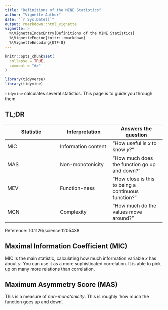 ```yaml
---
title: "Definitions of the MINE Statistics"
author: "Vignette Author"
date: "`r Sys.Date()`"
output: rmarkdown::html_vignette
vignette: >
  %\VignetteIndexEntry{Definitions of the MINE Statistics}
  %\VignetteEngine{knitr::rmarkdown}
  %\VignetteEncoding{UTF-8}
---
```


```r
knitr::opts_chunk$set(
  collapse = TRUE,
  comment = "#>"
)
```

```r
library(tidyverse)
library(tidymine)
```

`tidymine` calculates several statistics. This page is to guide you through them.

## TL;DR

Statistic | Interpretation | Answers the question
--- | --- | ---
MIC | Information content | "How useful is $x$ to know $y$?"
MAS | Non-monotonicity | "How much does the function go up and down?"
MEV | Function-ness | "How close is this to being a continuous function?"
MCN | Complexity | "How much do the values move around?"

Reference: 10.1126/science.1205438

## Maximal Information Coefficient (MIC)

MIC is the main statistic, calculating how much information variable $x$ has about $y$. You can use it as a more sophisticated correlation. It is able to pick up on many more relations than correlation.


## Maximum Asymmetry Score (MAS)

This is a measure of *non-monotonicity*. This is roughly 'how much the function goes up and down'.

## 
